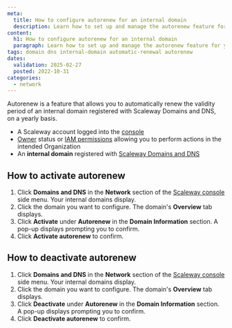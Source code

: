 ```yaml
---
meta:
  title: How to configure autorenew for an internal domain
  description: Learn how to set up and manage the autorenew feature for your internal domains. Follow straightforward steps to activate or deactivate autorenewal, ensuring seamless renewal of domain validity.
content:
  h1: How to configure autorenew for an internal domain
  paragraph: Learn how to set up and manage the autorenew feature for your internal domains. Follow straightforward steps to activate or deactivate autorenewal, ensuring seamless renewal of domain validity.
tags: domain dns internal-domain automatic-renewal autorenew
dates:
  validation: 2025-02-27
  posted: 2022-10-31
categories:
  - network
---
```


Autorenew is a feature that allows you to automatically renew the validity period of an internal domain registered with Scaleway Domains and DNS, on a yearly basis.

<Macro id="requirements" />

- A Scaleway account logged into the [console](https://console.scaleway.com)
- [Owner](/iam/concepts/#owner) status or [IAM permissions](/iam/concepts/#permission) allowing you to perform actions in the intended Organization
- An **internal domain** registered with [Scaleway Domains and DNS](https://www.scaleway.com/en/domains-and-dns/)

## How to activate autorenew

1. Click **Domains and DNS** in the **Network** section of the [Scaleway console](https://console.scaleway.com) side menu. Your internal domains display.
2. Click the domain you want to configure. The domain's **Overview** tab displays.
3. Click **Activate** under **Autorenew** in the **Domain Information** section. A pop-up displays prompting you to confirm.
4. Click **Activate autorenew** to confirm.


## How to deactivate autorenew

1. Click **Domains and DNS** in the **Network** section of the [Scaleway console](https://console.scaleway.com) side menu. Your internal domains display.
2. Click the domain you want to configure. The domain's **Overview** tab displays.
3. Click **Deactivate** under **Autorenew** in the **Domain Information** section. A pop-up displays prompting you to confirm.
4. Click **Deactivate autorenew** to confirm.

